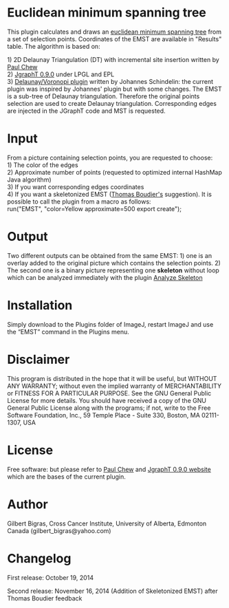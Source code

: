 = Euclidean minimum spanning tree =
This plugin calculates and draws an [[http://en.wikipedia.org/wiki/Euclidean_minimum_spanning_tree|euclidean minimum spanning tree]] from a set of selection points. Coordinates of the EMST are available in "Results" table. The algorithm is based on:

1) 2D Delaunay Triangulation (DT) with incremental site insertion written by [[http://www.cs.cornell.edu/home/chew/Delaunay.html|Paul Chew]]<br />
2) [[http://jgrapht.org/|JgraphT 0.9.0]] under LPGL and EPL<br />
3) [[http://fiji.sc/Delaunay_Voronoi|Delaunay/Voronopi plugin]] written by Johannes Schindelin: the current plugin was inspired by Johannes' plugin but with some changes. The EMST is a sub-tree of Delaunay triangulation. Therefore the original points selection are used to create Delaunay triangulation. Corresponding edges are injected in the JGraphT code and MST is requested.
= Input =
{{:plugin:morphology:euclidean_minimum_spanning_tree:input1.jpg|}}
{{:plugin:morphology:euclidean_minimum_spanning_tree:input2.jpg|}}

From a picture containing selection points, you are requested to choose:<br />
1) The color of the edges<br />
2) Approximate number of points (requested to optimized internal HashMap Java algorithm)<br />
3) If you want corresponding edges coordinates<br />
4) If you want a skeletonized EMST ([[http://www.snv.jussieu.fr/~wboudier/softs.html|Thomas Boudier's]] suggestion). It is possible to call the plugin from a macro as follows:<br /> run("EMST", "color=Yellow approximate=500 export create");
= Output =


{{:plugin:morphology:euclidean_minimum_spanning_tree:output1.jpg|}}
{{:plugin:morphology:euclidean_minimum_spanning_tree:output2.jpg|}}
{{:plugin:morphology:euclidean_minimum_spanning_tree:output3.jpg|}}

Two different outputs can be obtained from the same EMST: 1) one is an overlay added to the original picture which contains the selection points. 2) The second one is a binary picture representing one '''skeleton''' without loop which can be analyzed immediately with the plugin [[http://fiji.sc/wiki/index.php/AnalyzeSkeleton|Analyze Skeleton]]


= Installation =
Simply download {{:plugin:morphology:euclidean_minimum_spanning_tree:e_mst2.jar|}} to the Plugins folder of ImageJ, restart ImageJ and use the “EMST” command in the Plugins menu.

= Disclaimer =
This program is distributed in the hope that it will be useful, but WITHOUT ANY WARRANTY; without even the implied warranty of MERCHANTABILITY or FITNESS FOR A PARTICULAR PURPOSE. See the GNU General Public License for more details. You should have received a copy of the GNU General Public License along with the programs; if not, write to the Free Software Foundation, Inc., 59 Temple Place - Suite 330, Boston, MA 02111-1307, USA
= License =
Free software: but please refer to [[http://www.cs.cornell.edu/home/chew/Delaunay.html|Paul Chew]] and [[http://jgrapht.org/|JgraphT 0.9.0 website]] which are the bases of the current plugin.


= Author =
Gilbert Bigras, Cross Cancer Institute, University of Alberta, Edmonton Canada (gilbert_bigras@yahoo.com) 
= Changelog =
First release: October 19, 2014

Second release: November 16, 2014 (Addition of Skeletonized EMST) after Thomas Boudier feedback

 




